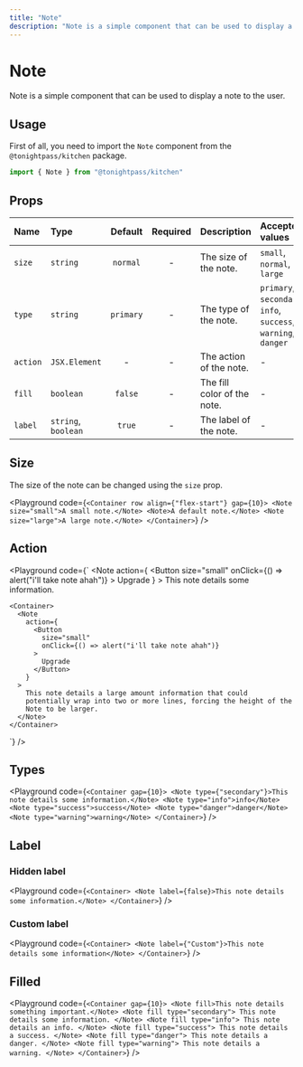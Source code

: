 ```yaml
---
title: "Note"
description: "Note is a simple component that can be used to display a note to the user."
---
```



# Note

Note is a simple component that can be used to display a note to the user.

## Usage

First of all, you need to import the `Note` component from the `@tonightpass/kitchen` package.

```js
import { Note } from "@tonightpass/kitchen"
```

## Props

| Name | Type | Default | Required | Description | Accepted values |
| :--- | :--- | :-----: | :------: | :---------- | :-------------- |
| `size` | `string` | `normal` | - | The size of the note. | `small`, `normal`, `large` |
| `type` | `string` | `primary` | - | The type of the note. | `primary`, `secondary`, `info`, `success`, `warning`, `danger` |
| `action` | `JSX.Element` | - | - | The action of the note. | - |
| `fill` | `boolean` | `false` | - | The fill  color of the note. | - |
| `label` | `string`, `boolean` | `true` | - | The label of the note. | - |

## Size

The size of the note can be changed using the `size` prop.

<Playground code={`
  <Container row align={"flex-start"} gap={10}>
    <Note size="small">A small note.</Note>
    <Note>A default note.</Note>
    <Note size="large">A large note.</Note>
  </Container>
`}
/>

## Action

<Playground code={`
  <Container gap={10}>
    <Container>
      <Note
        action={
          <Button
            size="small"
            onClick={() => alert("i'll take note ahah")}
          >
            Upgrade
          </Button>
        }
      >
        This note details some information.
      </Note>
    </Container>

    <Container>
      <Note
        action={
          <Button
            size="small"
            onClick={() => alert("i'll take note ahah")}
          >
            Upgrade
          </Button>
        }
      >
        This note details a large amount information that could
        potentially wrap into two or more lines, forcing the height of the
        Note to be larger.
      </Note>
    </Container>
  </Container>
`}
/>

## Types

<Playground code={`
  <Container gap={10}>
    <Note type={"secondary"}>This note details some information.</Note>
    <Note type="info">info</Note>
    <Note type="success">success</Note>
    <Note type="danger">danger</Note>
    <Note type="warning">warning</Note>
  </Container>
`}
/>

## Label

### Hidden label

<Playground code={`
  <Container>
    <Note label={false}>This note details some information.</Note>
  </Container>
`}
/>

### Custom label

<Playground code={`
  <Container>
    <Note label={"Custom"}>This note details some information</Note>
  </Container>
`}
/>

## Filled

<Playground code={`
  <Container gap={10}>
    <Note fill>This note details something important.</Note>
    <Note fill type="secondary">
      This note details some information.
    </Note>
    <Note fill type="info">
      This note details an info.
    </Note>
    <Note fill type="success">
      This note details a success.
    </Note>
    <Note fill type="danger">
      This note details a danger.
    </Note>
    <Note fill type="warning">
      This note details a warning.
    </Note>
  </Container>
`}
/>
